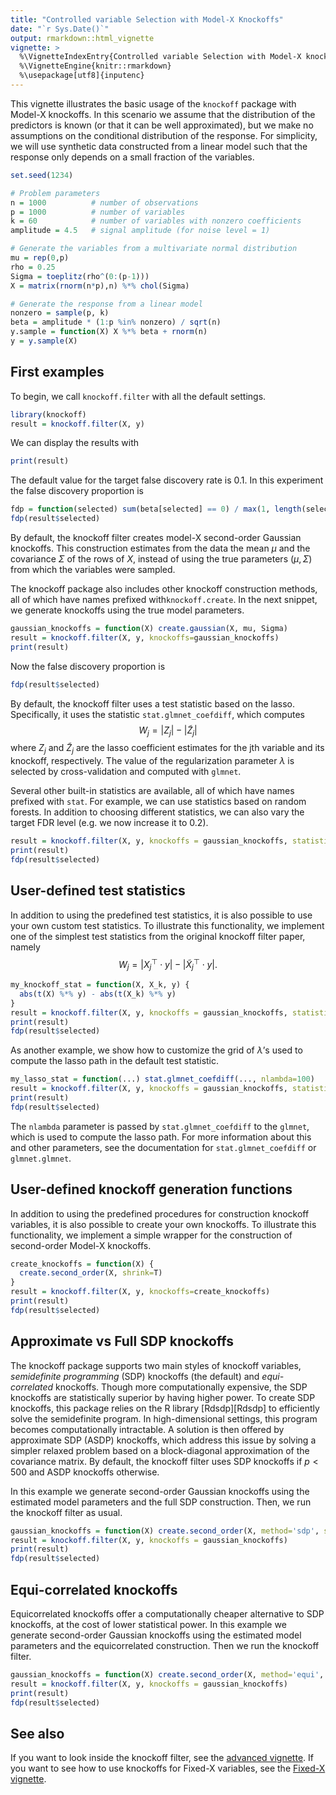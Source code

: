 ```yaml
---
title: "Controlled variable Selection with Model-X Knockoffs"
date: "`r Sys.Date()`"
output: rmarkdown::html_vignette
vignette: >
  %\VignetteIndexEntry{Controlled variable Selection with Model-X knockoffs}
  %\VignetteEngine{knitr::rmarkdown}
  %\usepackage[utf8]{inputenc}
---
```


This vignette illustrates the basic usage of the `knockoff` package with Model-X knockoffs. In this scenario we assume that the distribution of the predictors is known (or that it can be well approximated), but we make no assumptions on the conditional distribution of the response.  For simplicity, we will use synthetic data constructed from a linear model such that the response only depends on a small fraction of the variables.

```r
set.seed(1234)
```

```r
# Problem parameters
n = 1000          # number of observations
p = 1000          # number of variables
k = 60            # number of variables with nonzero coefficients
amplitude = 4.5   # signal amplitude (for noise level = 1)

# Generate the variables from a multivariate normal distribution
mu = rep(0,p)
rho = 0.25
Sigma = toeplitz(rho^(0:(p-1)))
X = matrix(rnorm(n*p),n) %*% chol(Sigma)

# Generate the response from a linear model
nonzero = sample(p, k)
beta = amplitude * (1:p %in% nonzero) / sqrt(n)
y.sample = function(X) X %*% beta + rnorm(n)
y = y.sample(X)
```

First examples
--------------

To begin, we call `knockoff.filter` with all the default settings.
```r
library(knockoff)
result = knockoff.filter(X, y)
```
We can display the results with
```r
print(result)
```
The default value for the target false discovery rate is 0.1. In this experiment the false discovery proportion is
```r
fdp = function(selected) sum(beta[selected] == 0) / max(1, length(selected))
fdp(result$selected)
```

By default, the knockoff filter creates model-X second-order Gaussian knockoffs. This construction estimates from the data the mean $\mu$ and the covariance $\Sigma$ of the rows of $X$, instead of using the true parameters ($\mu, \Sigma$) from which the variables were sampled.

The knockoff package also includes other knockoff construction methods, all of which have names prefixed with`knockoff.create`. In the next snippet, we generate knockoffs using the true model parameters.
```r
gaussian_knockoffs = function(X) create.gaussian(X, mu, Sigma)
result = knockoff.filter(X, y, knockoffs=gaussian_knockoffs)
print(result)
```
Now the false discovery proportion is
```r
fdp(result$selected)
```

By default, the knockoff filter uses a test statistic based on the lasso. Specifically, it uses the statistic `stat.glmnet_coefdiff`, which computes
$$
W_j = |Z_j| - |\tilde{Z}_j|
$$
where $Z_j$ and $\tilde{Z}_j$ are the lasso coefficient estimates for the 
jth variable and its knockoff, respectively. The value of the regularization
parameter $\lambda$ is selected by cross-validation and computed with `glmnet`.


Several other built-in statistics are available, all of which have names prefixed with `stat`. For example, we can use statistics based on random forests. In addition to choosing different statistics, we can also vary the target FDR level (e.g. we now increase it to 0.2).
```r
result = knockoff.filter(X, y, knockoffs = gaussian_knockoffs, statistic = stat.random_forest, fdr=0.2)
print(result)
fdp(result$selected)
```


User-defined test statistics
----------------------------

In addition to using the predefined test statistics, it is also possible to use your own custom test statistics. To illustrate this functionality, we implement one of the simplest test statistics from the original knockoff filter paper, namely
$$
W_j = \left|X_j^\top \cdot y\right| - \left|\tilde{X}_j^\top \cdot y\right|.
$$

```r
my_knockoff_stat = function(X, X_k, y) {
  abs(t(X) %*% y) - abs(t(X_k) %*% y)
}
result = knockoff.filter(X, y, knockoffs = gaussian_knockoffs, statistic = my_knockoff_stat)
print(result)
fdp(result$selected)
```

As another example, we show how to customize the grid of $\lambda$'s used to compute the lasso path in the default test statistic.

```r
my_lasso_stat = function(...) stat.glmnet_coefdiff(..., nlambda=100)
result = knockoff.filter(X, y, knockoffs = gaussian_knockoffs, statistic = my_lasso_stat)
print(result)
fdp(result$selected)
```

The `nlambda` parameter is passed by `stat.glmnet_coefdiff` to the `glmnet`, which is used to compute the lasso path.
For more information about this and other parameters, see the documentation for `stat.glmnet_coefdiff` or `glmnet.glmnet`.


User-defined knockoff generation functions
------------------------------------------
In addition to using the predefined procedures for construction knockoff variables, it is also possible to create your own knockoffs. To illustrate this functionality, we implement a simple wrapper for the construction of second-order Model-X knockoffs.

```r
create_knockoffs = function(X) {
  create.second_order(X, shrink=T)
}
result = knockoff.filter(X, y, knockoffs=create_knockoffs)
print(result)
fdp(result$selected)
```


Approximate vs Full SDP knockoffs
-----------------
The knockoff package supports two main styles of knockoff variables, *semidefinite programming* (SDP) knockoffs (the default) and  *equi-correlated* knockoffs. Though more computationally expensive, the SDP knockoffs are statistically superior by having higher power. To create SDP knockoffs, this package relies on the R library [Rdsdp][Rdsdp] to efficiently solve the semidefinite program.
In high-dimensional settings, this program becomes computationally intractable.
A solution is then offered by approximate SDP (ASDP) knockoffs, which address this issue by solving a simpler relaxed problem based on a block-diagonal approximation of the covariance matrix. By default, the knockoff filter uses SDP knockoffs if $p<500$ and ASDP knockoffs otherwise.

In this example we generate second-order Gaussian knockoffs using the estimated model parameters and the full SDP construction. Then, we run the knockoff filter as usual.
```r
gaussian_knockoffs = function(X) create.second_order(X, method='sdp', shrink=T)
result = knockoff.filter(X, y, knockoffs = gaussian_knockoffs)
print(result)
fdp(result$selected)
```

Equi-correlated knockoffs
-----------------
Equicorrelated knockoffs offer a computationally cheaper alternative to SDP knockoffs, at the cost of lower statistical power.
In this example we generate second-order Gaussian knockoffs using the estimated model parameters and the equicorrelated construction. Then we run the knockoff filter.
```r
gaussian_knockoffs = function(X) create.second_order(X, method='equi', shrink=T)
result = knockoff.filter(X, y, knockoffs = gaussian_knockoffs)
print(result)
fdp(result$selected)
```


See also
--------
If you want to look inside the knockoff filter, see the [advanced vignette](advanced.html).
If you want to see how to use knockoffs for Fixed-X variables, see the [Fixed-X vignette](fixed.html).